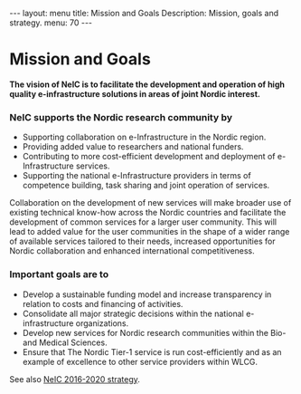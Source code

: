 ---
layout: menu
title: Mission and Goals
Description: Mission, goals and strategy.
menu: 70
---

= Mission and Goals =
'''The vision of NeIC is to facilitate the development and operation of high 
quality e-infrastructure solutions in areas of joint Nordic interest.'''

=== NeIC supports the Nordic research community by ===
* Supporting collaboration on e-Infrastructure in the Nordic region.
* Providing added value to researchers and national funders.
* Contributing to more cost-efficient development and deployment of e-Infrastructure services.
* Supporting the national e-Infrastructure providers in terms of competence building, task sharing and joint operation of services.

Collaboration on the development of new services will make broader use 
of existing technical know-how across the Nordic countries and 
facilitate the development of common services for a larger user community. 
This will lead to added value for the user communities in the shape of a 
wider range of available services tailored to their needs, increased 
opportunities for Nordic collaboration and enhanced international competitiveness.

=== Important goals are to ===

* Develop a sustainable funding model and increase transparency in relation to costs and financing of activities.
* Consolidate all major strategic decisions within the national e-infrastructure organizations.
* Develop new services for Nordic research communities within the Bio- and Medical Sciences.
* Ensure that The Nordic Tier-1 service is run cost-efficiently and as an example of excellence to other service providers within WLCG.

See also [https://wiki.neic.no/wiki/NeIC_Strategy_2016-2020 NeIC 2016-2020 strategy].

